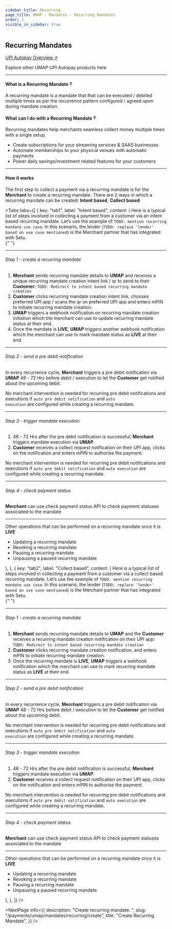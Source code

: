 ```yaml
---
sidebar_title: Recurring
page_title: UMAP - Mandates - Recurring Mandates
order: 1
visible_in_sidebar: true
---
```


## Recurring Mandates

<Card padding="small" shape="rounded">
    <a href="/payments/umap/mandates" target="_blank">
        UPI Autopay Overview ↗
    </a>
    <p>
        Explore other UMAP UPI Autopay products here
    </p>
</Card>

<hr class="primary"/>

#### What is a Recurring Mandate ?

A recurring mandate is a mandate that that can be executed / debited multiple times as per the recurrence pattern configured / agreed upon during mandate creation.

#### What can I do with a Recurring Mandate ?  
Recurring mandates help merchants seamless collect money multiple times with a single setup.
* Create subscriptions for your streaming services & SAAS businesses
* Automate memberships to your physical venues with automatic payments
* Power daily savings/investment related features for your customers

<hr class="primary" />

#### How it works

The first step to collect a payment via a recurring mandate is for the **Merchant** to create a recurring mandate. There are 2 ways in which a recurring mandate can be created: **Intent based**, **Collect based**

<Tabs
  tabs={[
    {
      key: "tab1",
      label: "Intent based",
      content: (
        <Text>
            Here is a typical list of steps involved in collecting a payment from a customer via an intent based recurring mandate. Let’s use the example of `TODO: mention recurring mandate use case`. In this scenario, the lender (`TODO: replace 'lender' based on use case mentioned`) is the Merchant partner that has integrated with Setu.<br/>
            {" "}<br/>
            <hr class="primary"/>
            <h6>Step 1 - create a recurring mandate</h6>
            <ol>
                <li><b>Merchant</b> sends recurring mandate details to <b>UMAP</b> and receives a unique recurring mandate creation intent link / qr to send to their <b>Customer</b>: `TODO: Redirect to intent based recurring mandate creation`</li>
                <li><b>Customer</b> clicks recurring mandate creation intent link, chooses preferred UPI app / scans the qr on preferred UPI app and enters mPIN to initiate recurring mandate creation.</li>
                <li><b>UMAP</b> triggers a webhook notification on recurring mandate creation initiation which the merchant can use to update recurring mandate status at their end.</li>
                <li>Once the mandate is <b>LIVE</b>, <b>UMAP</b> triggers another webhook notification which the merchant can use to mark mandate status as <b>LIVE</b> at their end.</li>
            </ol>
            <hr class="tertiary"/>
            <h6>Step 2 - send a pre debit notification</h6>
            <p>In every recurrence cycle, <b>Merchant</b> triggers a pre debit notification via <b>UMAP</b> 48 - 72 Hrs before debit / execution to let the <b>Customer</b> get notified about the upcoming debit.</p>
            <Callout type="tip">
                No merchant intervention is needed for recurring pre debit notifications and executions if <code>auto pre debit notification</code> and <code>auto execution</code> are configured while creating a recurring mandate.
            </Callout>
            <hr class="tertiary"/>
            <h6>Step 3 - trigger mandate execution</h6>
            <ol>
                <li>48 - 72 Hrs after the pre debit notification is successful, <b>Merchant</b> triggers mandate execution via <b>UMAP</b>.</li>
                <li><b>Customer</b> receives a collect request notification on their UPI app, clicks on the notification and enters mPIN to authorise the payment.</li>
            </ol>
            <Callout type="tip">
                No merchant intervention is needed for recurring pre debit notifications and executions if <code>auto pre debit notification</code> and <code>auto execution</code> are configured while creating a recurring mandate.
            </Callout>
            <hr class="tertiary"/>
            <h6>Step 4 - check payment status</h6>
            <p><b>Merchant</b> can use check payment status API to check payment statuses associated to the mandate</p>
            <hr class = "primary"/>
            Other operations that can be performed on a recurring mandate once it is <b>LIVE</b>
            <ul>
                <li>Updating a recurring mandate</li>
                <li>Revoking a recurring mandate</li>
                <li>Pausing a recurring mandate</li>
                <li>Unpausing a paused recurring mandate</li>
            </ul>
        </Text>
        ),
    },
    {
      key: "tab2",
      label: "Collect based",
      content: (
        <Text>
            Here is a typical list of steps involved in collecting a payment from a customer via a collect based recurring mandate. Let’s use the example of `TODO: mention recurring mandate use case`. In this scenario, the lender (`TODO: replace 'lender' based on use case mentioned`) is the Merchant partner that has integrated with Setu.<br/>
            {" "}<br/>
            <hr class="primary"/>
            <h6>Step 1 - create a recurring mandate</h6>
            <ol>
                <li><b>Merchant</b> sends recurring mandate details to <b>UMAP</b> and the <b>Customer</b> receives a recurring mandate creation notification on their UPI app: `TODO: Redirect to intent based recurring mandate creation`</li>
                <li><b>Customer</b> clicks recurring mandate creation notification, and enters mPIN to initiate recurring mandate creation.</li>
                <li>Once the recurring mandate is <b>LIVE</b>, <b>UMAP</b> triggers a webhook notification which the merchant can use to mark recurring mandate status as <b>LIVE</b> at their end.</li>
            </ol>
            <hr class="tertiary"/>
            <h6>Step 2 - send a pre debit notification</h6>
            <p>In every recurrence cycle, <b>Merchant</b> triggers a pre debit notification via <b>UMAP</b> 48 - 72 Hrs before debit / execution to let the <b>Customer</b> get notified about the upcoming debit.</p>
            <Callout type="tip">
                No merchant intervention is needed for recurring pre debit notifications and executions if <code>auto pre debit notification</code> and <code>auto execution</code> are configured while creating a recurring mandate.
            </Callout>
            <hr class="tertiary"/>
            <h6>Step 3 - trigger mandate execution</h6>
            <ol>
                <li>48 - 72 Hrs after the pre debit notification is successful, <b>Merchant</b> triggers mandate execution via <b>UMAP</b>.</li>
                <li><b>Customer</b> receives a collect request notification on their UPI app, clicks on the notification and enters mPIN to authorise the payment.</li>
            </ol>
            <Callout type="tip">
                No merchant intervention is needed for recurring pre debit notifications and executions if <code>auto pre debit notification</code> and <code>auto execution</code> are configured while creating a recurring mandate.
            </Callout>
            <hr class="tertiary"/>
            <h6>Step 4 - check payment status</h6>
            <p><b>Merchant</b> can use check payment status API to check payment statuses associated to the mandate</p>
            <hr class = "primary"/>
            Other operations that can be performed on a recurring mandate once it is <b>LIVE</b>
            <ul>
                <li>Updating a recurring mandate</li>
                <li>Revoking a recurring mandate</li>
                <li>Pausing a recurring mandate</li>
                <li>Unpausing a paused recurring mandate</li>
            </ul>
        </Text>
        ),
    },
  ]}
/>

<NextPage
    info={{
        description: "Create recurring mandate.  ",
        slug: "/payments/umap/mandates/recurring/create",
        title: "Create Recurring Mandate",
    }}
/>



